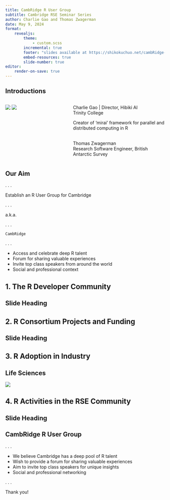 ```yaml
---
title: CambRidge R User Group
subtitle: Cambridge RSE Seminar Series
author: Charlie Gao and Thomas Zwagerman
date: May 9, 2024
format:
    revealjs:
        theme:
            - custom.scss
        incremental: true
        footer: "slides available at https://shikokuchuo.net/cambRidge-rse-seminar"
        embed-resources: true
        slide-number: true
editor:
    render-on-save: true
---
```


<style>
h1 {
  font-size: 1.6em !important;
}
h2 {
  font-size: 1.4em !important;
}
</style>

## Introductions


::: columns
::: {.column width="40%"}

![](images/cg.jpg)
![](images/cg.jpg)

:::

::: {.column width="60%"}

Charlie Gao | Director, Hibiki AI <br />
Trinity College

Creator of ‘mirai’ framework for parallel and distributed computing in R

<br />
Thomas Zwagerman <br />
Research Software Engineer, British Antarctic Survey

:::
:::



## Our Aim

. . .

Establish an R User Group for Cambridge

. . .

a.k.a. 

. . .

`CambRidge`

. . .

::: {.nonincremental}
* Access and celebrate deep R talent
* Forum for sharing valuable experiences
* Invite top class speakers from around the world
* Social and professional context
:::


# 1. The R Developer Community

## Slide Heading

# 2. R Consortium Projects and Funding

## Slide Heading

# 3. R Adoption in Industry

## Life Sciences

![](images/rcons.png)

# 4. R Activities in the RSE Community

## Slide Heading

## CambRidge R User Group {.center}

. . .

::: {.nonincremental}
* We believe Cambridge has a deep pool of R talent
* Wish to provide a forum for sharing valuable experiences
* Aim to invite top class speakers for unique insights
* Social and professional networking
:::

. . .

Thank you!
